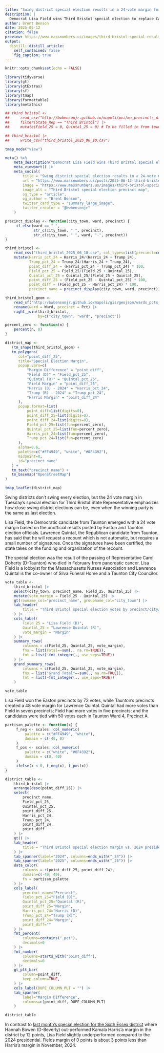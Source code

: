 ```yaml
---
title: "Swing district special election results in a 24-vote margin for Democrat"
description: |
  Democrat Lisa Field wins Third Bristol special election to replace Carol Doherty by 24 votes
author: Brent Benson
date: 2025-06-12
citation: false  
preview: https://www.massnumbers.us/images/third-bristol-special-results.png
output:
  distill::distill_article:
    self_contained: false
    fig_caption: true
---
```



```r
knitr::opts_chunk$set(echo = FALSE)

library(tidyverse)
library(gt)
library(gtExtras)
library(sf)
library(tmap)
library(formattable)
library(metathis)

## third_bristol <-
##     read_csv("http://bwbensonjr.github.io/mapoli/pvi/ma_precincts_districts_pres_2024.csv") |>
##     filter(State_Rep == "Third Bristol") |>
##     mutate(Field_25 = 0, Quintal_25 = 0) # To be filled in from town clerk results

## third_bristol |>
##     write_csv("third_bristol_2025_06_10.csv")

tmap_mode("view")
```

```r
meta() %>%
    meta_description("Democrat Lisa Field wins Third Bristol special election to replace Carol Doherty by 24 votes") |>
    meta_viewport() |>
    meta_social(
        title = "Swing district special election results in a 24-vote margin for Democrat",
        url = "https://www.massnumbers.us/posts/2025-06-12-third-bristol-special/",
        image = "https://www.massnumbers.us/images/third-bristol-special-results.png",
        image_alt = "Third Bristol special election precinct map",
        og_type = "article",
        og_author = "Brent Benson",
        twitter_card_type = "summary_large_image",
        twitter_creator = "@bwbensonjr"
    )
```

```r
precinct_display <- function(city_town, ward, precinct) {
     if_else(ward == "-",
             str_c(city_town, " ", precinct),
             str_c(city_town, " ", ward, "-", precinct))
}

third_bristol <-
    read_csv("third_bristol_2025_06_10.csv", col_types=list(precinct=col_character())) |>
    mutate(Harris_pct_24 = Harris_24/(Harris_24 + Trump_24),
           Trump_pct_24 = Trump_24/(Harris_24 + Trump_24),
           point_diff_24 = (Harris_pct_24 - Trump_pct_24) * 100,
           Field_pct_25 = Field_25/(Field_25 + Quintal_25),
           Quintal_pct_25 = Quintal_25/(Field_25 + Quintal_25),
           point_diff_25 = (Field_pct_25 - Quintal_pct_25) * 100,
           point_diff = (Field_pct_25 - Harris_pct_24) * 100,
           precinct_name = precinct_display(city_town, ward, precinct))
```

```r
third_bristol_geom <-
    read_sf("http://bwbensonjr.github.io/mapoli/gis/geojson/wards_pcts_subs_2022.geojson") |>
    rename(ward = Ward, precinct = Pct) |>
    right_join(third_bristol,
               by=c("city_town", "ward", "precinct"))

percent_zero <- function(n) {
    percent(n, 0)
}

district_map <-
   (tm_shape(third_bristol_geom) +
   tm_polygons(
      col="point_diff_25",
      title="Special Election Margin",
      popup.vars=c(
          "Margin Difference" = "point_diff",
          "Field (D)" = "Field_pct_25",
          "Quintal (R)" = "Quintal_pct_25",
          "Field Margin" = "point_diff_25",
          "Harris (D) - 2024" = "Harris_pct_24",
          "Trump (R) - 2024" = "Trump_pct_24",
          "Harris Margin" = "point_diff_24"
      ),
      popup.format=list(
          point_diff=list(digits=0),
          point_diff_25=list(digits=0),
          point_diff_24=list(digits=0),
          Field_pct_25=list(fun=percent_zero),
          Quintal_pct_25=list(fun=percent_zero),
          Harris_pct_24=list(fun=percent_zero),
          Trump_pct_24=list(fun=percent_zero)
      ),
      alpha=0.6,
      palette=c("#FF4949", "white", "#0F4392"),
      midpoint=0,
      id="precinct_name"
   ) +
   tm_text("precinct_name") +
   tm_basemap("OpenStreetMap")
)

tmap_leaflet(district_map)
```

Swing districts don't swing every election, but the 24 vote margin in
Tuesday's special election for Third Bristol State Representative
emphasizes how close swing district elections can be, even when the
winning party is the same as last election.

Lisa Field, the Democratic candidate from Taunton emerged with a 24
vote margin based on the unofficial results posted by Easton and
Taunton election officials. Lawrence Quintal, the Republican candidate
from Taunton, has said that he will request a recount which is not
automatic, but requires a small number of signatures. Once the
signatures have been certified, the state takes on the funding and
organization of the recount.

The special election was the result of the passing of Representative
Carol Doherty (D-Taunton) who died in February from pancreatic
cancer. Lisa Field is a lobbyist for the Massachusetts Nurses
Association and Lawrence Quintal is the co-owner of Silva Funeral Home
and a Taunton City Councilor.

```r
vote_table <-
    third_bristol |>
    select(city_town, precinct_name, Field_25, Quintal_25) |>
    mutate(vote_margin = Field_25 - Quintal_25) |>
    gt(rowname_col="precinct_name", groupname_col="city_town") |>
    tab_header(
        title = "Third Bristol special election votes by precinct/city/town",
    ) |>
    cols_label(
        Field_25 = "Lisa Field (D)",
        Quintal_25 = "Lawrence Quintal (R)",
        vote_margin = "Margin"
    ) |>
    summary_rows(
        columns = c(Field_25, Quintal_25, vote_margin),
        fns = list(Total=~sum(., na.rm=TRUE)),
        fmt = list(~fmt_integer(., use_seps=TRUE))
    ) |>
    grand_summary_rows(
        columns = c(Field_25, Quintal_25, vote_margin),
        fns = list("Grand Total"=~sum(., na.rm=TRUE)),
        fmt = list(~fmt_integer(., use_seps=TRUE))
    )

vote_table
```

Lisa Field won the Easton precincts by 72 votes, while Taunton's
precincts created a 48 vote margin for Lawrence Quintal. Quintal had
more votes than Field in seven precincts; Field had more votes in five
precincts; and the candidates were tied with 50 votes each in Taunton
Ward 4, Precinct A.

```r

partisan_palette <- function(x) {
     f_neg <- scales::col_numeric(
         palette = c("#FF4949", "white"),
         domain = c(-40, 0)
     )
     f_pos <- scales::col_numeric(
         palette = c("white", "#0F4392"),
         domain = c(0, 40)
     )
     ifelse(x < 0, f_neg(x), f_pos(x))
}

district_table <-
    third_bristol |>
    arrange(desc(point_diff_25)) |>
    select(
        precinct_name,
        Field_pct_25,
        Quintal_pct_25,
        point_diff_25,
        Harris_pct_24,
        Trump_pct_24,
        point_diff_24,
        point_diff
    ) |>
    gt() |>
    tab_header(
        title = "Third Bristol special election margin vs. 2024 presidential"
    ) |>
    tab_spanner(label="2024", columns=ends_with("_24")) |>
    tab_spanner(label="2025", columns=ends_with("_25")) |>
    data_color(
        columns = c(point_diff_25, point_diff_24),
        domain=c(-40, 40),
        fn = partisan_palette
    ) |>
    cols_label(
        precinct_name="Precinct",
        Field_pct_25="Field (D)",
        Quintal_pct_25="Quintal (R)",
        point_diff_25="Margin",
        Harris_pct_24="Harris (D)",
        Trump_pct_24="Trump (R)",
        point_diff_24="Margin",
        point_diff=""
    ) |>
    fmt_percent(
        columns=contains("_pct"),
        decimals=0
    ) |>
    fmt_number(
        columns=starts_with("point_diff"),
        decimals=0
    ) |>
    gt_plt_bar(
        column=point_diff,
        keep_column=TRUE,
    ) |>
    cols_label(DUPE_COLUMN_PLT = "") |>
    tab_spanner(
        label="Margin Difference",
        columns=c(point_diff, DUPE_COLUMN_PLT)
    )

district_table
```

In contrast to [last month's special election for the Sixth Essex
district](https://www.massnumbers.us/posts/2025-05-15-sixth-essex-special/)
where Hannah Bowen (D-Beverly) out-performed Kamala Harris'a margin in
the district by 12 points, Lisa Field slightly underperformed compared
to the 2024 presidential. Fields margin of 0 points is about 3 points
less than Harris's margin in November, 2024.

